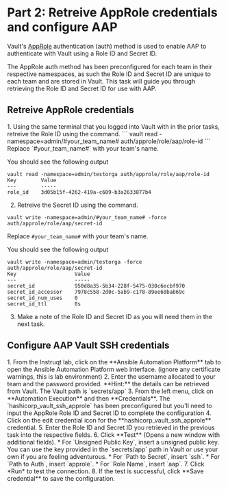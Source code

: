# Part 2: Retreive AppRole credentials and configure AAP

Vault's [AppRole](https://www.vaultproject.io/docs/auth/approle) authentication (auth) method is used to enable AAP to authenticate with Vault using a Role ID and Secret ID.

The AppRole auth method has been preconfigured for each team in their respective namespaces, as such the Role ID and Secret ID are unique to each team and are stored in Vault. This task will guide you through retrieving the Role ID and Secret ID for use with AAP. 

## Retreive AppRole credentials

<Task id="read_aap_creds">
1. Using the same terminal that you logged into Vault with in the prior tasks, retreive the Role ID using the command.
```
vault read -namespace=admin/#your_team_name# auth/approle/role/aap/role-id
```
Replace `#your_team_name#` with your team's name.

You should see the following output
```
vault read -namespace=admin/testorga auth/approle/role/aap/role-id
Key        Value
---        -----
role_id    3d05b15f-4262-419a-c609-b3a2633877b4
```
2. Retreive the Secret ID using the command.
```
vault write -namespace=admin/#your_team_name# -force auth/approle/role/aap/secret-id
```
Replace `#your_team_name#` with your team's name.

You should see the following output
```
vault write -namespace=admin/testorga -force auth/approle/role/aap/secret-id
Key                   Value
---                   -----
secret_id             950d8a35-5b34-228f-5475-030c6ecbf970
secret_id_accessor    7978c558-2d0c-5ab9-c178-89ee68bab69c
secret_id_num_uses    0
secret_id_ttl         0s
```
3. Make a note of the Role ID and Secret ID as you will need them in the next task.
</Task>

## Configure AAP Vault SSH credentials

<Task id="configure_aap_vault_creds">
1. From the Instruqt lab, click on the **Ansible Automation Platform** tab to open the Ansible Automation Platform web interface. (ignore any certificate warnings, this is lab environment)
2. Enter the username allocated to your team and the password provided. **Hint:** the details can be retrieved from Vault. The Vault path is `secrets/app`
3. From the left menu, click on **Automation Execution** and then **Credentials**. The `hashicorp_vault_ssh_approle` has been preconfigured but you'll need to input the AppRole Role ID and Secret ID to complete the configuration
4. Click on the edit credential icon for the **hashicorp_vault_ssh_approle** credential.
5. Enter the Role ID and Secret ID you retrieved in the previous task into the respective fields.
6. Click **Test** (Opens a new window with additional fields).
    * For `Unsigned Public Key`, insert a unsigned public key. You can use the key provided in the `secrets/app` path in Vault or use your own if you are feeling adventurous.
    * For `Path to Secret`, insert `ssh`.
    * For `Path to Auth`, insert `approle`.
    * For `Role Name`, insert `aap`.
7. Click *Run* to test the connection.
8. If the test is successful, click **Save credential** to save the configuration.
</Task>